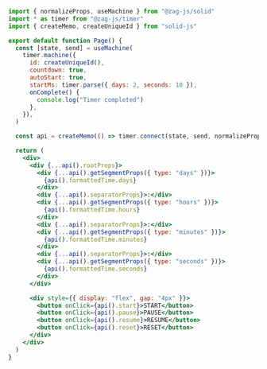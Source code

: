 ```jsx
import { normalizeProps, useMachine } from "@zag-js/solid"
import * as timer from "@zag-js/timer"
import { createMemo, createUniqueId } from "solid-js"

export default function Page() {
  const [state, send] = useMachine(
    timer.machine({
      id: createUniqueId(),
      countdown: true,
      autoStart: true,
      startMs: timer.parse({ days: 2, seconds: 10 }),
      onComplete() {
        console.log("Timer completed")
      },
    }),
  )

  const api = createMemo(() => timer.connect(state, send, normalizeProps))

  return (
    <div>
      <div {...api().rootProps}>
        <div {...api().getSegmentProps({ type: "days" })}>
          {api().formattedTime.days}
        </div>
        <div {...api().separatorProps}>:</div>
        <div {...api().getSegmentProps({ type: "hours" })}>
          {api().formattedTime.hours}
        </div>
        <div {...api().separatorProps}>:</div>
        <div {...api().getSegmentProps({ type: "minutes" })}>
          {api().formattedTime.minutes}
        </div>
        <div {...api().separatorProps}>:</div>
        <div {...api().getSegmentProps({ type: "seconds" })}>
          {api().formattedTime.seconds}
        </div>
      </div>

      <div style={{ display: "flex", gap: "4px" }}>
        <button onClick={api().start}>START</button>
        <button onClick={api().pause}>PAUSE</button>
        <button onClick={api().resume}>RESUME</button>
        <button onClick={api().reset}>RESET</button>
      </div>
    </div>
  )
}
```
